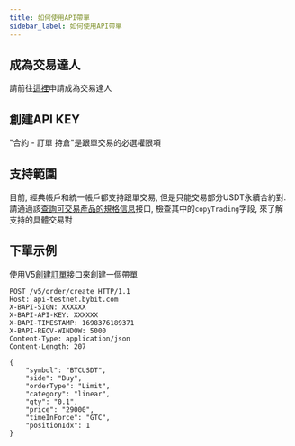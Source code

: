 ```yaml
---
title: 如何使用API帶單
sidebar_label: 如何使用API帶單
---
```


## 成為交易達人
請前往[這裡](https://www.bybit.com/copyTrade/)申請成為交易達人

## 創建API KEY
"合約 - 訂單 持倉"是跟單交易的必選權限項

## 支持範圍
目前, 經典帳戶和統一帳戶都支持跟單交易, 但是只能交易部分USDT永續合約對. 請通過該[查詢可交易產品的規格信息](./market/instrument#)接口, 檢查其中的`copyTrading`字段, 來了解
支持的具體交易對

## 下單示例
使用V5[創建訂單](./order/create-order)接口來創建一個帶單

```http
POST /v5/order/create HTTP/1.1
Host: api-testnet.bybit.com
X-BAPI-SIGN: XXXXXX
X-BAPI-API-KEY: XXXXXX
X-BAPI-TIMESTAMP: 1698376189371
X-BAPI-RECV-WINDOW: 5000
Content-Type: application/json
Content-Length: 207

{
    "symbol": "BTCUSDT",
    "side": "Buy",
    "orderType": "Limit",
    "category": "linear",
    "qty": "0.1",
    "price": "29000",
    "timeInForce": "GTC",
    "positionIdx": 1
}
```
